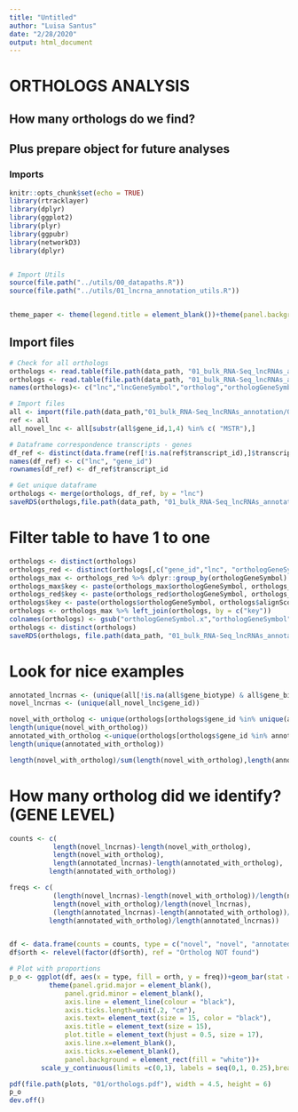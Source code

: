 ```yaml
---
title: "Untitled"
author: "Luisa Santus"
date: "2/28/2020"
output: html_document
---
```


# ORTHOLOGS ANALYSIS 
## How many orthologs do we find? 
## Plus prepare object for future analyses 

### Imports
```r
knitr::opts_chunk$set(echo = TRUE)
library(rtracklayer)
library(dplyr)
library(ggplot2)
library(plyr)
library(ggpubr)
library(networkD3)
library(dplyr)


# Import Utils
source(file.path("../utils/00_datapaths.R"))
source(file.path("../utils/01_lncrna_annotation_utils.R"))


theme_paper <- theme(legend.title = element_blank())+theme(panel.background = element_rect(fill = "white", colour = "white"))+theme(panel.background = element_rect(fill = "white", colour = "grey50"))+theme(axis.text = element_text(size = 18), axis.title = element_text(size = 20), legend.text = element_text(size = 18))
```

## Import files

```r

# Check for all orthologs 
orthologs <- read.table(file.path(data_path, "01_bulk_RNA-Seq_lncRNAs_annotation/05_orthologs/slncky-master/out.orthologs.txt"))
orthologs <- read.table(file.path(data_path, "01_bulk_RNA-Seq_lncRNAs_annotation/05_orthologs/slncky-master/out.orthologs.top.txt"))
names(orthologs)<- c("lnc","lncGeneSymbol","ortholog","orthologGeneSymbol","alignScore","exonID","locusID","indelRate(exon)" ,"indelRate(intron)","lncExonsAligned","orthExonsAligned","spliceConserved","spliceTotal","category(mmul10)","category(hg38)")

# Import files 
all <- import(file.path(data_path,"01_bulk_RNA-Seq_lncRNAs_annotation/03_novel_lncRNAs_list/rheMac10_EBOV_and_novel_genenames.gtf"))
ref <- all
all_novel_lnc <- all[substr(all$gene_id,1,4) %in% c( "MSTR"),]

# Dataframe correspondence transcripts - genes
df_ref <- distinct(data.frame(ref[!is.na(ref$transcript_id),]$transcript_id, ref[!is.na(ref$transcript_id),]$gene_id, stringsAsFactors = F))
names(df_ref) <- c("lnc", "gene_id")
rownames(df_ref) <- df_ref$transcript_id

# Get unique dataframe
orthologs <- merge(orthologs, df_ref, by = "lnc")
saveRDS(orthologs,file.path(data_path, "01_bulk_RNA-Seq_lncRNAs_annotation/05_orthologs/orthologs_geneid.rds"))

```

# Filter table to have 1 to one
```r
orthologs <- distinct(orthologs)
orthologs_red <- distinct(orthologs[,c("gene_id","lnc", "orthologGeneSymbol","alignScore")])
orthologs_max <- orthologs_red %>% dplyr::group_by(orthologGeneSymbol) %>% dplyr::summarise(alignScore=max(alignScore))
orthologs_max$key <- paste(orthologs_max$orthologGeneSymbol, orthologs_max$alignScore, sep ="_")
orthologs_red$key <- paste(orthologs_red$orthologGeneSymbol, orthologs_red$alignScore, sep ="_")
orthologs$key <- paste(orthologs$orthologGeneSymbol, orthologs$alignScore, sep ="_")
orthologs <- orthologs_max %>% left_join(orthologs, by = c("key"))
colnames(orthologs) <- gsub("orthologGeneSymbol.x","orthologGeneSymbol",colnames(orthologs))
orthologs <- distinct(orthologs)
saveRDS(orthologs, file.path(data_path, "01_bulk_RNA-Seq_lncRNAs_annotation/05_orthologs/orthologs_geneid_ready.rds"))
```

# Look for nice examples 

```r

annotated_lncrnas <- (unique(all[!is.na(all$gene_biotype) & all$gene_biotype == "lncRNA", ]$gene_id))
novel_lncrnas <- (unique(all_novel_lnc$gene_id))

novel_with_ortholog <- unique(orthologs[orthologs$gene_id %in% unique(all_novel_lnc$gene_id),]$gene_id)
length(unique(novel_with_ortholog))
annotated_with_ortholog <-unique(orthologs[orthologs$gene_id %in% annotated_lncrnas,]$gene_id)
length(unique(annotated_with_ortholog))

length(novel_with_ortholog)/sum(length(novel_with_ortholog),length(annotated_with_ortholog))

```



# How many ortholog did we identify? (GENE LEVEL)
```r


counts <- c( 
           length(novel_lncrnas)-length(novel_with_ortholog),
           length(novel_with_ortholog),
           length(annotated_lncrnas)-length(annotated_with_ortholog),
          length(annotated_with_ortholog))

freqs <- c( 
           (length(novel_lncrnas)-length(novel_with_ortholog))/length(novel_lncrnas), 
           length(novel_with_ortholog)/length(novel_lncrnas),
           (length(annotated_lncrnas)-length(annotated_with_ortholog))/length(annotated_lncrnas),
          length(annotated_with_ortholog)/length(annotated_lncrnas))


df <- data.frame(counts = counts, type = c("novel", "novel", "annotated", "annotated"), orth = c( "Ortholog NOT found","Ortholog found", "Ortholog NOT found", "Ortholog found"),freq = freqs) 
df$orth <- relevel(factor(df$orth), ref = "Ortholog NOT found") 

# Plot with proportions
p_o <- ggplot(df, aes(x = type, fill = orth, y = freq))+geom_bar(stat = "identity", alpha  = 0.6, position = "stack")+xlab("")+scale_fill_manual(values = c("grey","#525252"))+ylab("proportion of genes with human ortholog")+
          theme(panel.grid.major = element_blank(),
              panel.grid.minor = element_blank(),
              axis.line = element_line(colour = "black"),
              axis.ticks.length=unit(.2, "cm"),
              axis.text= element_text(size = 15, color = "black"),
              axis.title = element_text(size = 15),
              plot.title = element_text(hjust = 0.5, size = 17),
              axis.line.x=element_blank(),
              axis.ticks.x=element_blank(),
              panel.background = element_rect(fill = "white"))+
        scale_y_continuous(limits =c(0,1), labels = seq(0,1, 0.25),breaks = seq(0,1, 0.25), expand = c(0,0))

pdf(file.path(plots, "01/orthologs.pdf"), width = 4.5, height = 6)
p_o
dev.off()
```


